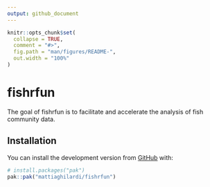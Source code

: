 ```yaml
---
output: github_document
---
```


<!-- README.md is generated from README.Rmd. Please edit that file -->

```r
knitr::opts_chunk$set(
  collapse = TRUE,
  comment = "#>",
  fig.path = "man/figures/README-",
  out.width = "100%"
)
```

# fishrfun

<!-- badges: start -->
<!-- badges: end -->

The goal of fishrfun is to facilitate and accelerate the analysis of fish community data.

## Installation

You can install the development version from [GitHub](https://github.com/) with:

``` r
# install.packages("pak")
pak::pak("mattiaghilardi/fishrfun")
```
